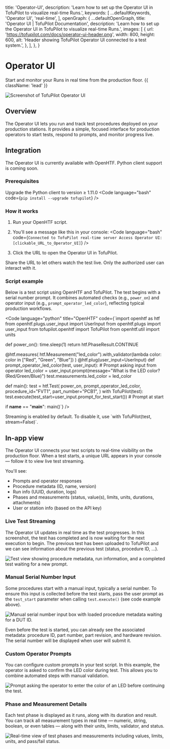 
  title: 'Operator-UI',
  description: 'Learn how to set up the Operator UI in TofuPilot to visualize real-time Runs.',
  keywords: [
    ...defaultKeywords,
    'Operator UI',
    'real-time',
  ],
  openGraph: {
    ...defaultOpenGraph,
    title:
      'Operator UI | TofuPilot Documentation',
    description:
      'Learn how to set up the Operator UI in TofuPilot to visualize real-time Runs.',
    images: [
      {
        url: 'https://tofupilot.com/docs/operator-ui-header.png',
        width: 800,
        height: 600,
        alt: 'Header showing TofuPilot Operator UI connected to a test system.',
      },
    ],
  },
}

# Operator UI

Start and monitor your Runs in real time from the production floor. {{ className: 'lead' }}

<Image
  src="/operator-ui-header.png"
  alt="Screenshot of TofuPilot Operator UI"
/>

## Overview

The Operator UI lets you run and track test procedures deployed on your production stations. It provides a simple, focused interface for production operators to start tests, respond to prompts, and monitor progress live.

## Integration

The Operator UI is currently available with OpenHTF. Python client support is coming soon.

### Prerequisites

Upgrade the Python client to version &ge; 1.11.0
<Code language="bash" code={`pip install --upgrade tofupilot`} />

### How it works

1. Run your OpenHTF script.
2. You'll see a message like this in your console:
   <Code language="bash" code={`Connected to TofuPilot real-time server
   Access Operator UI: [clickable_URL_to_Operator_UI]`} />

3. Click the URL to open the Operator UI in TofuPilot.

<Note>
    Share the URL to let others watch the test live. Only the authorized user can interact with it.
</Note>

### Script example

Below is a test script using OpenHTF and TofuPilot. The test begins with a serial number prompt. It combines automated checks (e.g., `power_on`) and operator input (e.g., `prompt_operator_led_color`), reflecting typical production workflows.

<Code language="python" title="OpenHTF"
  code={`import openhtf as htf
from openhtf.plugs.user_input import UserInput
from openhtf.plugs import user_input
from tofupilot.openhtf import TofuPilot
from openhtf.util import units


def power_on():
    time.sleep(1)
    return htf.PhaseResult.CONTINUE


@htf.measures(
    htf.Measurement("led_color").with_validator(lambda color: color in ["Red", "Green", "Blue"])
)
@htf.plug(user_input=UserInput)
def prompt_operator_led_color(test, user_input):  # Prompt asking input from operator
    led_color = user_input.prompt(message="What is the LED color? (Red/Green/Blue)")
    test.measurements.led_color = led_color


def main():
    test = htf.Test(
        power_on,
        prompt_operator_led_color,
        procedure_id="FVT1",
        part_number="PCB1",
    )
    with TofuPilot(test):
        test.execute(test_start=user_input.prompt_for_test_start())  # Prompt at start


if __name__ == "__main__":
    main()`}
/>

<Note>
  Streaming is enabled by default. To disable it, use `with TofuPilot(test, stream=False)`.
</Note>

## In-app view

The Operator UI connects your test scripts to real-time visibility on the production floor. When a test starts, a unique URL appears in your console — follow it to view live test streaming.

You'll see:
* Prompts and operator responses
* Procedure metadata (ID, name, version)
* Run info (UUID, duration, logs)
* Phases and measurements (status, value(s), limits, units, durations, attachments)
* User or station info (based on the API key)

### Live Test Streaming

The Operator UI updates in real time as the test progresses. In this screenshot, the test has completed and is now waiting for the next execution to begin. The previous test has been uploaded to TofuPilot and we can see information about the previous test (status, procedure ID, ...).

<Image
  src="/operator-ui-streaming.png"
  alt="Test view showing procedure metadata, run information, and a completed test waiting for a new prompt."
/>

### Manual Serial Number Input

Some procedures start with a manual input, typically a serial number. To ensure this input is collected before the test starts, pass the user prompt as the `test_start` parameter when calling `test.execute()` (see code example above).

<Image
  src="/operator-ui-input1.png"
  alt="Manual serial number input box with loaded procedure metadata waiting for a DUT ID."
/>

Even before the test is started, you can already see the associated metadata: procedure ID, part number, part revision, and hardware revision. The serial number will be displayed when user will submit it.

### Custom Operator Prompts

You can configure custom prompts in your test script. In this example, the operator is asked to confirm the LED color during test. This allows you to combine automated steps with manual validation.

<Image
  src="/operator-ui-input2.png"
  alt="Prompt asking the operator to enter the color of an LED before continuing the test."
/>

### Phase and Measurement Details

Each test phase is displayed as it runs, along with its duration and result. You can track all measurement types in real time — numeric, string, boolean, or even tables — along with their units, limits, validator, and status.

<Image
  src="/operator-ui-phases.png"
  alt="Real-time view of test phases and measurements including values, limits, units, and pass/fail status."
/>
